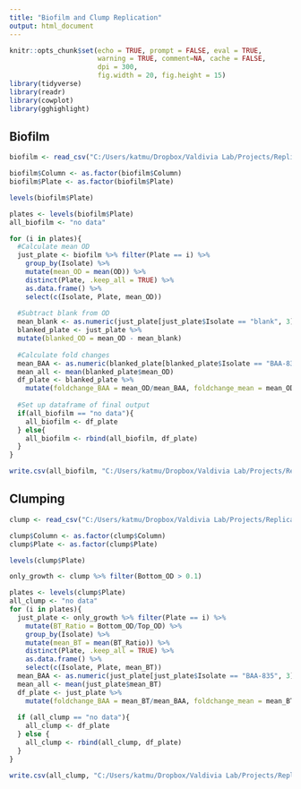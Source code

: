 ```yaml
---
title: "Biofilm and Clump Replication"
output: html_document
---
```


```r
knitr::opts_chunk$set(echo = TRUE, prompt = FALSE, eval = TRUE, 
                      warning = TRUE, comment=NA, cache = FALSE,
                      dpi = 300,
                      fig.width = 20, fig.height = 15)
library(tidyverse)
library(readr)
library(cowplot)
library(gghighlight)
```

## Biofilm

```r
biofilm <- read_csv("C:/Users/katmu/Dropbox/Valdivia Lab/Projects/Replication of Biofilm and Clumping/Data for Analysis/biofilm_replicates_raw.csv")

biofilm$Column <- as.factor(biofilm$Column)
biofilm$Plate <- as.factor(biofilm$Plate)
```

```r
levels(biofilm$Plate)
```

```r
plates <- levels(biofilm$Plate)
all_biofilm <- "no data"

for (i in plates){
  #Calculate mean OD
  just_plate <- biofilm %>% filter(Plate == i) %>%
    group_by(Isolate) %>%
    mutate(mean_OD = mean(OD)) %>%
    distinct(Plate, .keep_all = TRUE) %>%
    as.data.frame() %>%
    select(c(Isolate, Plate, mean_OD))
  
  #Subtract blank from OD
  mean_blank <- as.numeric(just_plate[just_plate$Isolate == "blank", 3])
  blanked_plate <- just_plate %>%
  mutate(blanked_OD = mean_OD - mean_blank)
  
  #Calculate fold changes
  mean_BAA <- as.numeric(blanked_plate[blanked_plate$Isolate == "BAA-835", 3])
  mean_all <- mean(blanked_plate$mean_OD)
  df_plate <- blanked_plate %>%
    mutate(foldchange_BAA = mean_OD/mean_BAA, foldchange_mean = mean_OD/mean_all)
  
  #Set up dataframe of final output
  if(all_biofilm == "no data"){
    all_biofilm <- df_plate
  } else{
    all_biofilm <- rbind(all_biofilm, df_plate)
  }
}
```

```r
write.csv(all_biofilm, "C:/Users/katmu/Dropbox/Valdivia Lab/Projects/Replication of Biofilm and Clumping/Data for Analysis/biofilm_replicates.csv")
```


## Clumping

```r
clump <- read_csv("C:/Users/katmu/Dropbox/Valdivia Lab/Projects/Replication of Biofilm and Clumping/Data for Analysis/clump_replicates_raw.csv")

clump$Column <- as.factor(clump$Column)
clump$Plate <- as.factor(clump$Plate)
```

```r
levels(clump$Plate)
```

```r
only_growth <- clump %>% filter(Bottom_OD > 0.1)
```

```r
plates <- levels(clump$Plate)
all_clump <- "no data"
for (i in plates){
  just_plate <- only_growth %>% filter(Plate == i) %>%
    mutate(BT_Ratio = Bottom_OD/Top_OD) %>%
    group_by(Isolate) %>%
    mutate(mean_BT = mean(BT_Ratio)) %>%
    distinct(Plate, .keep_all = TRUE) %>%
    as.data.frame() %>%
    select(c(Isolate, Plate, mean_BT))
  mean_BAA <- as.numeric(just_plate[just_plate$Isolate == "BAA-835", 3])
  mean_all <- mean(just_plate$mean_BT)
  df_plate <- just_plate %>%
    mutate(foldchange_BAA = mean_BT/mean_BAA, foldchange_mean = mean_BT/mean_all)
  
  if (all_clump == "no data"){
    all_clump <- df_plate
  } else {
    all_clump <- rbind(all_clump, df_plate)
  }
}
```

```r
write.csv(all_clump, "C:/Users/katmu/Dropbox/Valdivia Lab/Projects/Replication of Biofilm and Clumping/Data for Analysis/clump_replicates.csv")
```
